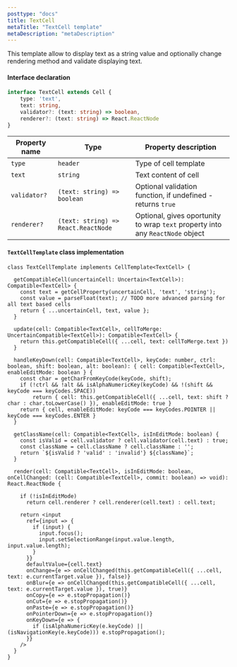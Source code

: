 ```yaml
---
posttype: "docs"
title: TextCell
metaTitle: "TextCell template"
metaDescription: "metaDescription"
---
```


This template allow to display text as a string value and optionally change rendering method and validate displaying text.

#### Interface declaration 

```ts
interface TextCell extends Cell {
    type: 'text',
    text: string,
    validator?: (text: string) => boolean,
    renderer?: (text: string) => React.ReactNode
}
```

| Property name     | Type                                  | Property description | 
| ------------      | -------------                         | -------------------- |
| `type`            | `header`                              | Type of cell template | 
| `text`            | `string`                              | Text content of cell | 
| `validator?`      | `(text: string) => boolean`           | Optional validation function, if undefined - returns `true`  | 
| `renderer?`       | `(text: string) => React.ReactNode`   | Optional, gives oportunity to wrap `text` property into any `ReactNode` object | 

#### `TextCellTemplate` class implementation

```tsx
class TextCellTemplate implements CellTemplate<TextCell> {

  getCompatibleCell(uncertainCell: Uncertain<TextCell>): Compatible<TextCell> {
    const text = getCellProperty(uncertainCell, 'text', 'string');
    const value = parseFloat(text); // TODO more advanced parsing for all text based cells
    return { ...uncertainCell, text, value };
  }

  update(cell: Compatible<TextCell>, cellToMerge: UncertainCompatible<TextCell>): Compatible<TextCell> {
    return this.getCompatibleCell({ ...cell, text: cellToMerge.text })
  }

  handleKeyDown(cell: Compatible<TextCell>, keyCode: number, ctrl: boolean, shift: boolean, alt: boolean): { cell: Compatible<TextCell>, enableEditMode: boolean } {
    const char = getCharFromKeyCode(keyCode, shift);
    if (!ctrl && !alt && isAlphaNumericKey(keyCode) && !(shift && keyCode === keyCodes.SPACE))
        return { cell: this.getCompatibleCell({ ...cell, text: shift ? char : char.toLowerCase() }), enableEditMode: true }
    return { cell, enableEditMode: keyCode === keyCodes.POINTER || keyCode === keyCodes.ENTER }
  }

  getClassName(cell: Compatible<TextCell>, isInEditMode: boolean) {
    const isValid = cell.validator ? cell.validator(cell.text) : true;
    const className = cell.className ? cell.className : '';
    return `${isValid ? 'valid' : 'invalid'} ${className}`;
  }

  render(cell: Compatible<TextCell>, isInEditMode: boolean, onCellChanged: (cell: Compatible<TextCell>, commit: boolean) => void): React.ReactNode {

    if (!isInEditMode)
      return cell.renderer ? cell.renderer(cell.text) : cell.text;

    return <input
      ref={input => {
        if (input) {
          input.focus();
          input.setSelectionRange(input.value.length, input.value.length);
        }
      }}
      defaultValue={cell.text}
      onChange={e => onCellChanged(this.getCompatibleCell({ ...cell, text: e.currentTarget.value }), false)}
      onBlur={e => onCellChanged(this.getCompatibleCell({ ...cell, text: e.currentTarget.value }), true)}
      onCopy={e => e.stopPropagation()}
      onCut={e => e.stopPropagation()}
      onPaste={e => e.stopPropagation()}
      onPointerDown={e => e.stopPropagation()}
      onKeyDown={e => {
        if (isAlphaNumericKey(e.keyCode) || (isNavigationKey(e.keyCode))) e.stopPropagation();
      }}
    />
  }
}
```